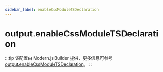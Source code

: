 ```yaml
---
sidebar_label: enableCssModuleTSDeclaration
---
```


# output.enableCssModuleTSDeclaration

:::tip
该配置由 Modern.js Builder 提供，更多信息可参考 [output.enableCssModuleTSDeclaration](https://modernjs.dev/builder/api/config-output.html#output-enablecssmoduletsdeclaration)。
:::


<Main />
